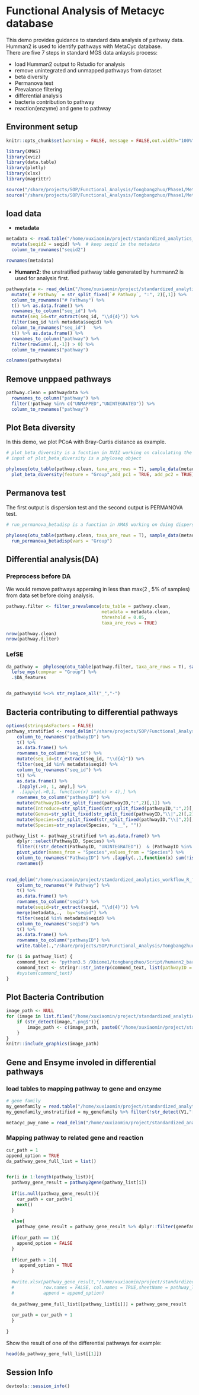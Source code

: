 # Functional Analysis of Metacyc database

This demo provides guidance to standard data analysis of pathway data. Humman2 is used to identify pathways with MetaCyc database.     
There are five 7 steps in standard MGS data anlaysis process:   

- load Humman2 output to Rstudio for analysis  
- remove unintegrated and unmapped pathways from dataset  
- beta diversity   
- Permanova test    
- Prevalance filtering  
- differential analysis  
- bacteria contribution to pathway  
- reaction(enzyme) and gene to pathway  

## Environment setup

```r
knitr::opts_chunk$set(warning = FALSE, message = FALSE,out.width="100%")

library(XMAS)
library(xviz)
library(data.table)
library(plotly)
library(xlsx)
library(magrittr)

source("/share/projects/SOP/Functional_Analysis/Tongbangzhuo/Phase1/Metacyc/RScript/permanova.R")
source("/share/projects/SOP/Functional_Analysis/Tongbangzhuo/Phase1/Metacyc/RScript/pathway2gene.R")
```

## load data

- **metadata**  

```r

metadata <- read.table("/home/xuxiaomin/project/standardized_analytics_workflow_R_function/demo_data/Funtional/metadata.txt",header = TRUE,stringsAsFactors = FALSE) %>%
  mutate(seqid2 = seqid) %>%  # keep seqid in the metadata
  column_to_rownames("seqid2") 

rownames(metadata)

```


- **Humann2**: the unstratified pathway table generated by hummann2 is used for analysis first.  

```r

pathwaydata <- read_delim("/home/xuxiaomin/project/standardized_analytics_workflow_R_function/demo_data/Funtional/merged_relab_pathabundance_unstratified.tsv", delim = "\t") %>%
  mutate(`# Pathway` = str_split_fixed(`# Pathway`, ":", 2)[,1]) %>%           # do not edit 
  column_to_rownames("# Pathway") %>%                                          # do not edit
  t() %>% as.data.frame() %>%                                                  # do not edit
  rownames_to_column("seq_id") %>%                                             # do not edit
  mutate(seq_id=str_extract(seq_id, "\\d{4}")) %>%                             # do not edit 
  filter(seq_id %in% metadata$seqid) %>%                                       # *** only keep samples in metadata, edit if needed ***
  column_to_rownames("seq_id")   %>%                                           # do not edit
  t() %>% as.data.frame() %>%                                                  # do not edit
  rownames_to_column("pathway") %>%                                            # do not edit
  filter(rowSums(.[,-1]) > 0) %>%                                              # do not edit
  column_to_rownames("pathway")                                                # do not edit

colnames(pathwaydata)

```


## Remove unppaed pathways  

```r

pathway.clean = pathwaydata %>% 
  rownames_to_column("pathway") %>%
  filter(!pathway %in% c("UNMAPPED","UNINTEGRATED")) %>%
  column_to_rownames("pathway")

```



## Plot Beta diversity  

In this demo, we plot PCoA with Bray-Curtis distance as example.  

```r

# plot_beta_diversity is a fucntion in XVIZ working on calculating the beta diversity distance and visualzing output  
# input of plot_beta_diversity is a phyloseq object

phyloseq(otu_table(pathway.clean, taxa_are_rows = T), sample_data(metadata)) %>%
  plot_beta_diversity(feature = "Group",add_pc1 = TRUE, add_pc2 = TRUE)

```


## Permanova test  

The first output is dispersion test and the second output is PERMANOVA test.  


```r

# run_permanova_betadisp is a function in XMAS working on doing dispersion test and PERMANOVA test.  

phyloseq(otu_table(pathway.clean, taxa_are_rows = T), sample_data(metadata)) %>%
  run_permanova_betadisp(vars = "Group")

```


## Differential analysis(DA)  

### Preprocess before DA  

We would remove pathways apperaing in less than max(2 , 5% of samples) from data set before doing analysis.  

```r

pathway.filter <- filter_prevalence(otu_table = pathway.clean,
                                    metadata = metadata.clean,
                                    threshold = 0.05,
                                    taxa_are_rows = TRUE)

nrow(pathway.clean)
nrow(pathway.filter)

```

### LefSE 

```r
da_pathway =  phyloseq(otu_table(pathway.filter, taxa_are_rows = T), sample_data(metadata)) %>%
  lefse_mgs(compvar = "Group") %>% 
  .$DA_features


da_pathway$id %<>% str_replace_all("_","-")

```

## Bacteria contributing to differential pathways  

```r
options(stringsAsFactors = FALSE)
pathway_stratified <- read_delim("/share/projects/SOP/Functional_Analysis/Tongbangzhuo/Phase1/Metacyc/Demodata/merged_relab_pathabundance_stratified.pcl", delim = "\t") %>%
    column_to_rownames("pathwayID") %>%
    t() %>%
    as.data.frame() %>%
    rownames_to_column("seq_id") %>%
    mutate(seq_id=str_extract(seq_id, "\\d{4}")) %>%
    filter(seq_id %in% metadata$seqid) %>%
    column_to_rownames("seq_id") %>% 
    t() %>%
    as.data.frame() %>%
    .[apply(.>0, 1, any),] %>%
  #  .[apply(.>0,1, function(x) sum(x) > 4),] %>%
    rownames_to_column("pathwayID") %>%
    mutate(PathwayID=str_split_fixed(pathwayID,":",2)[,1]) %>%
    mutate(Introduce=str_split_fixed(str_split_fixed(pathwayID,":",2)[,2],"\\|",2)[,1]) %>%
    mutate(Genus=str_split_fixed(str_split_fixed(pathwayID,"\\|",2)[,2], "\\.", 2)[,1]) %>%
    mutate(Species=str_split_fixed(str_split_fixed(pathwayID,"\\|",2)[,2], "\\.", 2)[,2]) %>%
    mutate(Species=str_replace(Species, "s__", ""))

pathway_list <- pathway_stratified %>% as.data.frame() %>%
    dplyr::select(PathwayID, Species) %>%
    filter((!str_detect(PathwayID, "UNINTEGRATED"))  & (PathwayID %in% da_pathway$id) & Species!="") %>%
    pivot_wider(names_from = "Species",values_from = "Species") %>%
    column_to_rownames("PathwayID") %>% .[apply(.,1,function(x) sum(!is.na(x))) >= 2,] %>%
    rownames()
    

read_delim("/home/xuxiaomin/project/standardized_analytics_workflow_R_function/demo_data/Funtional/merged_relab_pathabundance_stratified.tsv", delim = "\t") %>%
    column_to_rownames("# Pathway") %>%
    t() %>%
    as.data.frame() %>%
    rownames_to_column("seqid") %>%
    mutate(seqid=str_extract(seqid, "\\d{4}")) %>%
    merge(metadata,.,  by="seqid") %>%
    filter(seqid %in% metadata$seqid) %>%
    column_to_rownames("seqid") %>%
    t() %>%
    as.data.frame() %>%
    rownames_to_column("pathwayID") %>%
    write.table(.,"/share/projects/SOP/Functional_Analysis/Tongbangzhuo/Phase1/Metacyc/Demodata/merged_relab_pathabundance_stratified.pcl", row.names = FALSE, quote = FALSE, sep = "\t")

for (i in pathway_list) {
    commond_text <- "python3.5 /Xbiome1/tongbangzhuo/Script/humann2_barplot.py --input /home/xuxiaomin/project/standardized_analytics_workflow_R_function/demo_data/Funtional/merged_relab_pathabundance_stratified.pcl --focal-feature ${pathwayID} --focal-metadatum Group --last-metadatum Group -d 8 4 --output /share/projects/SOP/Functional_Analysis/Tongbangzhuo/Phase1/Metacyc/Demodata/pathway_bacteria/${pathwayID}.png -e 0.8"
    commond_text <- stringr::str_interp(commond_text, list(pathwayID = i))
    #system(commond_text)
}


```

## Plot Bacteria Contribution

```r

image_path <- NULL
for (image in list.files("/home/xuxiaomin/project/standardized_analytics_workflow_R_function/demo_data/Funtional/pathway_bacteria/")){
    if (str_detect(image,".png$")){
        image_path <- c(image_path, paste0("/home/xuxiaomin/project/standardized_analytics_workflow_R_function/demo_data/Funtional/pathway_bacteria/",image))
    }
}
knitr::include_graphics(image_path)

```


## Gene and Ensyme involed in differential pathways  

### load tables to mapping pathway to gene and enzyme  

```r

# gene family
my_genefamily = read.table("/home/xuxiaomin/project/standardized_analytics_workflow_R_function/demo_data/Funtional/metacyc_data/all.genefamilies.tsv",sep="\t")
my_genefamily_unstratified = my_genefamily %>% filter(!str_detect(V1,"[|]"))  

metacyc_pwy_name = read_delim("/home/xuxiaomin/project/standardized_analytics_workflow_R_function/demo_data/Funtional/metacyc_data/map_metacyc-pwy_name.txt",delim = "\t",col_names = FALSE)

```


### Mapping pathway to related gene and reaction  

```r

cur_path = 1
append_option = TRUE
da_pathway_gene_full_list = list()


for(i in 1:length(pathway_list)){
  pathway_gene_result = pathway2gene(pathway_list[i]) 
  
  if(is.null(pathway_gene_result)){
    cur_path = cur_path+1
    next()
  }
  
  else{
    pathway_gene_result = pathway_gene_result %>% dplyr::filter(genefamily %in% my_genefamily$V1)
  
  if(cur_path == 1){
    append_option = FALSE
  }
  
  if(cur_path > 1){
     append_option = TRUE
  }
  
  #write.xlsx(pathway_gene_result,"/home/xuxiaomin/project/standardized_analytics_workflow_R_function/demo_data/Funtional/pathway_reaction_gene.xlsx",
  #           row.names = FALSE, col.names = TRUE,sheetName = pathway_list[i],
  #           append = append_option)
  
  da_pathway_gene_full_list[[pathway_list[i]]] = pathway_gene_result
    
  cur_path = cur_path + 1
  }  
  
}


```

Show the result of one of the differential pathways for example:  

```r

head(da_pathway_gene_full_list[[1]])

```


## Session Info

```r
devtools::session_info()
```

